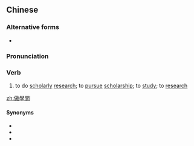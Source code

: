 {{also|做学问}}
==Chinese==
{{zh-forms|s=做学问|type=12}}

===Alternative forms===
* {{zh-l|作學問}}

===Pronunciation===
{{zh-pron
|m=zuòxuéwèn,tl=y
|c=zou6 hok6 man6
|cat=v
}}

===Verb===
{{zh-verb}}

# to do [[scholarly]] [[research]]; to [[pursue]] [[scholarship]]; to [[study]]; to [[research]]

[[zh:做學問]]

====Synonyms====
* {{zh-l|為學}}
* {{zh-l|研究}}
* {{zh-l|治學}}